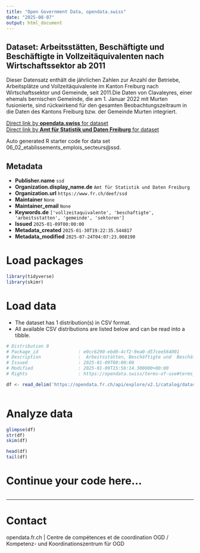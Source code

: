 ```yaml
---
title: "Open Government Data, opendata.swiss"
date: "2025-08-07"
output: html_document
---
```


## Dataset: Arbeitsstätten, Beschäftigte und  Beschäftigte in Vollzeitäquivalenten nach Wirtschaftssektor ab 2011

Dieser Datensatz enthält die jährlichen Zahlen zur Anzahl der Betriebe, Arbeitsplätze und Vollzeitäquivalente im Kanton Freiburg nach Wirtschaftssektor und Gemeinde, seit 2011.Die Daten von Clavaleyres, einer ehemals bernischen Gemeinde, die am 1. Januar 2022 mit Murten fusionierte, sind rückwirkend für den gesamten Beobachtungszeitraum in die Daten des Kantons Freiburg bzw. der Gemeinde Murten integriert.

[Direct link by **opendata.swiss** for dataset](https://opendata.swiss/de/dataset/arbeitsstatten-beschaftigte-und-beschaftigte-in-vollzeitaquivalenten-nach-wirtschaftssekto-2011)<br>
[Direct link by **Amt für Statistik und Daten Freiburg** for dataset](https://opendata.fr.ch/explore/dataset/06_02_etablissements_emplois_secteurs/)

Auto generated R starter code for data set 06_02_etablissements_emplois_secteurs@ssd.

## Metadata

- **Publisher.name** `ssd`
- **Organization.display_name.de** `Amt für Statistik und Daten Freiburg`
- **Organization.url** `https://www.fr.ch/deef/ssd`
- **Maintainer** `None`
- **Maintainer_email** `None`
- **Keywords.de** `['vollzeitaquivalente', 'beschaftigte', 'arbeitsstatten', 'gemeinde', 'sektoren']`
- **Issued** `2025-01-09T00:00:00`
- **Metadata_created** `2025-01-30T19:22:35.544817`
- **Metadata_modified** `2025-07-24T04:07:23.008190`


# Load packages

```r

library(tidyverse)
library(skimr)

```

# Load data

-   The dataset has 1 distribution(s) in CSV format.
-   All available CSV distributions are listed below and can be read into a tibble.

```r

# Distribution 0
# Package_id               : e0cc6290-ebd0-4cf2-9ea0-d57cee564001
# Description              :  Arbeitsstätten, Beschäftigte und  Beschäftigte in Vollzeitäquivalenten nach Wirtschaftssektor ab 2011 (csv)
# Issued                   : 2025-01-09T00:00:00
# Modified                 : 2025-01-09T15:56:14.300000+00:00
# Rights                   : https://opendata.swiss/terms-of-use#terms_by

df <- read_delim('https://opendata.fr.ch/api/explore/v2.1/catalog/datasets/06_02_etablissements_emplois_secteurs/exports/csv?use_labels=true')



```

# Analyze data

```r

glimpse(df)
str(df)
skim(df)

head(df)
tail(df)

```

# Continue your code here...

```r

```

------------------------------------------------------------------------

# Contact

opendata.fr.ch | Centre de compétences et de coordination OGD / Kompetenz- und Koordinationszentrum für OGD
